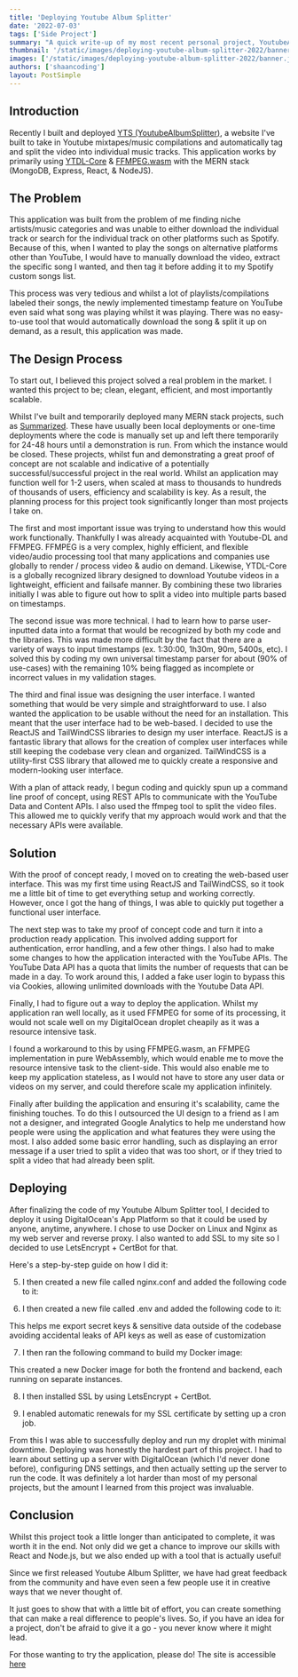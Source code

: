 ```yaml
---
title: 'Deploying Youtube Album Splitter'
date: '2022-07-03'
tags: ['Side Project']
summary: "A quick write-up of my most recent personal project, YoutubeAlbumSplitter, with a recount of what I've learned and discovered attempting to commercially deploy my first real web project."
thumbnail: '/static/images/deploying-youtube-album-splitter-2022/banner.jpg'
images: ['/static/images/deploying-youtube-album-splitter-2022/banner.jpg']
authors: ['shaancoding']
layout: PostSimple
---
```


<Box
    text="Site is back up! Now located on [tracksplitter.com](https://tracksplitter.com)"
    type="info"
/>
## Introduction

Recently I built and deployed [YTS (YoutubeAlbumSplitter)](https://youtubealbumsplitter.com/), a website I've built to take in Youtube mixtapes/music compilations and automatically tag and split the video into individual music tracks. This application works by primarily using [YTDL-Core](https://github.com/fent/node-ytdl-core) & [FFMPEG.wasm](https://github.com/ffmpegwasm/ffmpeg.wasm) with the MERN stack (MongoDB, Express, React, & NodeJS).

## The Problem

This application was built from the problem of me finding niche artists/music categories and was unable to either download the individual track or search for the individual track on other platforms such as Spotify. Because of this, when I wanted to play the songs on alternative platforms other than YouTube, I would have to manually download the video, extract the specific song I wanted, and then tag it before adding it to my Spotify custom songs list.

This process was very tedious and whilst a lot of playlists/compilations labeled their songs, the newly implemented timestamp feature on YouTube even said what song was playing whilst it was playing. There was no easy-to-use tool that would automatically download the song & split it up on demand, as a result, this application was made.

## The Design Process

To start out, I believed this project solved a real problem in the market. I wanted this project to be; clean, elegant, efficient, and most importantly scalable.

Whilst I've built and temporarily deployed many MERN stack projects, such as [Summarized](https://blog.shaankhan.dev/syncshack2021/). These have usually been local deployments or one-time deployments where the code is manually set up and left there temporarily for 24-48 hours until a demonstration is run. From which the instance would be closed. These projects, whilst fun and demonstrating a great proof of concept are not scalable and indicative of a potentially successful/successful project in the real world. Whilst an application may function well for 1-2 users, when scaled at mass to thousands to hundreds of thousands of users, efficiency and scalability is key. As a result, the planning process for this project took significantly longer than most projects I take on.

The first and most important issue was trying to understand how this would work functionally. Thankfully I was already acquainted with Youtube-DL and FFMPEG. FFMPEG is a very complex, highly efficient, and flexible video/audio processing tool that many applications and companies use globally to render / process video & audio on demand. Likewise, YTDL-Core is a globally recognized library designed to download Youtube videos in a lightweight, efficient and failsafe manner. By combining these two libraries initially I was able to figure out how to split a video into multiple parts based on timestamps.

The second issue was more technical. I had to learn how to parse user-inputted data into a format that would be recognized by both my code and the libraries. This was made more difficult by the fact that there are a variety of ways to input timestamps (ex. 1:30:00, 1h30m, 90m, 5400s, etc). I solved this by coding my own universal timestamp parser for about (90% of use-cases) with the remaining 10% being flagged as incomplete or incorrect values in my validation stages.

The third and final issue was designing the user interface. I wanted something that would be very simple and straightforward to use. I also wanted the application to be usable without the need for an installation. This meant that the user interface had to be web-based. I decided to use the ReactJS and TailWindCSS libraries to design my user interface. ReactJS is a fantastic library that allows for the creation of complex user interfaces while still keeping the codebase very clean and organized. TailWindCSS is a utility-first CSS library that allowed me to quickly create a responsive and modern-looking user interface.

With a plan of attack ready, I begun coding and quickly spun up a command line proof of concept, using REST APIs to communicate with the YouTube Data and Content APIs. I also used the ffmpeg tool to split the video files. This allowed me to quickly verify that my approach would work and that the necessary APIs were available.

## Solution

With the proof of concept ready, I moved on to creating the web-based user interface. This was my first time using ReactJS and TailWindCSS, so it took me a little bit of time to get everything setup and working correctly. However, once I got the hang of things, I was able to quickly put together a functional user interface.

The next step was to take my proof of concept code and turn it into a production ready application. This involved adding support for authentication, error handling, and a few other things. I also had to make some changes to how the application interacted with the YouTube APIs. The YouTube Data API has a quota that limits the number of requests that can be made in a day. To work around this, I added a fake user login to bypass this via Cookies, allowing unlimited downloads with the Youtube Data API.

Finally, I had to figure out a way to deploy the application. Whilst my application ran well locally, as it used FFMPEG for some of its processing, it would not scale well on my DigitalOcean droplet cheapily as it was a resource intensive task.

I found a workaround to this by using FFMPEG.wasm, an FFMPEG implementation in pure WebAssembly, which would enable me to move the resource intensive task to the client-side. This would also enable me to keep my application stateless, as I would not have to store any user data or videos on my server, and could therefore scale my application infinitely.

Finally after building the application and ensuring it's scalability, came the finishing touches. To do this I outsourced the UI design to a friend as I am not a designer, and integrated Google Analytics to help me understand how people were using the application and what features they were using the most. I also added some basic error handling, such as displaying an error message if a user tried to split a video that was too short, or if they tried to split a video that had already been split.

## Deploying

After finalizing the code of my Youtube Album Splitter tool, I decided to deploy it using DigitalOcean's App Platform so that it could be used by anyone, anytime, anywhere. I chose to use Docker on Linux and Nginx as my web server and reverse proxy. I also wanted to add SSL to my site so I decided to use LetsEncrypt + CertBot for that.

Here's a step-by-step guide on how I did it:

<CodeBlock
    src="deploying-youtube-album-splitter-2022/deployment-steps"
    title="Deployment Steps"
    language="markdown"
/>

<CodeBlock
    language="dockerfile"
    fileName="Dockerfile"
    src="deploying-youtube-album-splitter-2022/docker-file-one"
/>

<CodeBlock
    language="dockerfile"
    fileName="Dockerfile"
    src="deploying-youtube-album-splitter-2022/docker-file-two"
/>

5. I then created a new file called nginx.conf and added the following code to it:

<CodeBlock
    language="nginx"
    fileName="nginx.conf"
    src="deploying-youtube-album-splitter-2022/nginx-conf"
/>

6. I then created a new file called .env and added the following code to it:

<CodeBlock
    src="deploying-youtube-album-splitter-2022/env"
    language="text"
    showLineNumbers={false}
    terminal
/>

This helps me export secret keys & sensitive data outside of the codebase avoiding accidental leaks of API keys as well as ease of customization

7. I then ran the following command to build my Docker image:

<CodeBlock
    src="deploying-youtube-album-splitter-2022/docker-compose-commands"
    language="text"
    showLineNumbers={false}
    terminal
/>

This created a new Docker image for both the frontend and backend, each running on separate instances.

8. I then installed SSL by using LetsEncrypt + CertBot.

9. I enabled automatic renewals for my SSL certificate by setting up a cron job.

From this I was able to successfully deploy and run my droplet with minimal downtime. Deploying was honestly the hardest part of this project. I had to learn about setting up a server with DigitalOcean (which I'd never done before), configuring DNS settings, and then actually setting up the server to run the code. It was definitely a lot harder than most of my personal projects, but the amount I learned from this project was invaluable.

## Conclusion

Whilst this project took a little longer than anticipated to complete, it was worth it in the end. Not only did we get a chance to improve our skills with React and Node.js, but we also ended up with a tool that is actually useful!

Since we first released Youtube Album Splitter, we have had great feedback from the community and have even seen a few people use it in creative ways that we never thought of.

It just goes to show that with a little bit of effort, you can create something that can make a real difference to people's lives. So, if you have an idea for a project, don't be afraid to give it a go - you never know where it might lead.

For those wanting to try the application, please do! The site is accessible [here](https://youtubealbumsplitter.com/)
